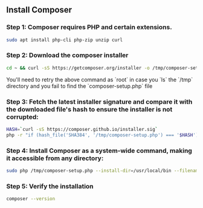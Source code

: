 ## Install Composer
### Step 1: Composer requires PHP and certain extensions.
```bash
sudo apt install php-cli php-zip unzip curl
```

### Step 2: Download the composer installer
```bash
cd ~ && curl -sS https://getcomposer.org/installer -o /tmp/composer-setup.php
```
<Note>
You'll need to retry the above command as `root` in case you `ls` the `/tmp` directory and you fail to find the `composer-setup.php` file
</Note>

### Step 3: Fetch the latest installer signature and compare it with the downloaded file's hash to ensure the installer is not corrupted:
```bash
HASH=`curl -sS https://composer.github.io/installer.sig`
php -r "if (hash_file('SHA384', '/tmp/composer-setup.php') === '$HASH') { echo 'Installer verified'; } else { echo 'Installer corrupt'; unlink('composer-setup.php'); } echo PHP_EOL;"
```

### Step 4: Install Composer as a system-wide command, making it accessible from any directory:
```bash
sudo php /tmp/composer-setup.php --install-dir=/usr/local/bin --filename=composer
```

### Step 5: Verify the installation
```bash
composer --version
```